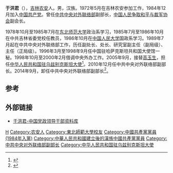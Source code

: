 {{noteTA
|T = zh-hans:于洪君; zh-hant:于洪君;
|1 = zh-hans:于洪君; zh-hant:于洪君;
}}
{{Infobox officeholder
| 姓名          = 于洪君
| 性別                      = 男
| 民族                        = [[汉族|汉族]]
| 出生日期                  = {{birth year and age|1954|1}}
| 出生地點                  = 
| 籍貫                      =[[吉林|吉林]][[农安|农安]]
| 國籍                      = {{PRC}}
| 政黨                      = {{中国共产党}}
| 母校                      = [[东北师范大学|东北师范大学]]
}}
'''于洪君'''（{{bd|1954年|1月}}），[[吉林|吉林]][[农安|农安]]人。男，汉族。1972年5月在吉林农安参加工作，1984年12月加入[[中国共产党|中国共产党]]。曾任[[中共中央对外联络部|中共中央对外联络部]]副部长，[[中国人民争取和平与裁军协会|中国人民争取和平与裁军协会]]副会长。

1978年10月至1985年7月在[[东北师范大学|东北师范大学]]政治系学习，1985年7月至1986年10月在中共吉林省委党校任教员，1986年10月在[[中国人民大学|中国人民大学]]国政系学习。1989年7月起在中共中央对外联络部工作，历任副处长、处长、研究室副主任（副局级）、主任（正局级）。1996年3月至1998年9月任中国驻哈萨克斯坦共和国大使馆一秘。1998年10月至2000年2月借调中央外办工作。2005年9月，接替[[高玉生|高玉生]]，担任[[中国驻乌兹别克斯坦大使列表|中华人民共和国驻乌兹别克斯坦大使]]<ref>{{cite web|author=中华人民共和国外交部|title=中国驻乌兹别克斯坦历任大使|url=http://www.mfa.gov.cn/chn/pds/ziliao/wjrw/2167/2171/t9243.htm|publisher=中华人民共和国外交部|accessdate=2012-03-03|archive-date=2017-09-02|archive-url=https://web.archive.org/web/20170902190006/http://www.mfa.gov.cn/chn//pds/ziliao/wjrw/2167/2171/t9243.htm|dead-url=no}}</ref>。2010年12月任中共中央对外联络部副部长。2014年9月，卸任中共中央对外联络部副部长<ref>{{cite news|title=于洪君不再担任中联部副部长|url=http://news.sina.com.cn/c/2014-09-19/143330884212.shtml|publisher=新浪网|accessdate=2015-11-25|archive-date=2016-03-04|archive-url=https://web.archive.org/web/20160304221512/http://news.sina.com.cn/c/2014-09-19/143330884212.shtml|dead-url=no}}</ref>。

== 参考 ==
{{reflist}}

== 外部链接 ==
* [https://web.archive.org/web/20141227134950/http://gbzl.people.com.cn/grzy.php?id=121000230 于洪君-中国党政领导干部资料库]

{{start box}}
{{s-dip}}
{{succession box|[[高玉生|高玉生]]|[[张霄|张霄]]|[[中国驻乌兹别克斯坦大使列表|中华人民共和国驻乌兹别克斯坦大使]]|2005年10月-2010年12月}}
{{end box}}

{{DEFAULTSORT:Yu}}
[[Category:于姓|H]]
[[Category:农安人|Category:农安人]]
[[Category:東北師範大學校友|Category:東北師範大學校友]]
[[Category:中國共產黨黨員_(1984年入黨)|Category:中國共產黨黨員 (1984年入黨)]]
[[Category:中華人民共和國建立後的漢族中國共產黨黨員|Category:中華人民共和國建立後的漢族中國共產黨黨員]]
[[Category:中共中央对外联络部副部长|Category:中共中央对外联络部副部长]]
[[Category:中华人民共和国驻乌兹别克斯坦大使|Category:中华人民共和国驻乌兹别克斯坦大使]]